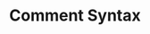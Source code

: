 ---
id: "js_easy_mc_010"
questionType: "MULTIPLE_CHOICE"
title: "Comment Syntax"
description: "Which symbol is used for single-line comments in JavaScript?"
difficulty: "EASY"
category: "JavaScript"
options:
  - "#"
  - "//"
  - "/*"
  - "--"
correctAnswer: 1
---